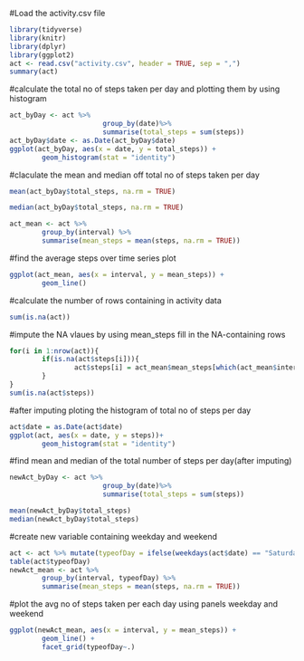 #Load the activity.csv file

```{r}
library(tidyverse)
library(knitr)
library(dplyr)
library(ggplot2)
act <- read.csv("activity.csv", header = TRUE, sep = ",")
summary(act)
```


#calculate the total no of steps taken per day and plotting them by using histogram

```{r}
act_byDay <- act %>% 
                       group_by(date)%>%
                       summarise(total_steps = sum(steps))
act_byDay$date <- as.Date(act_byDay$date)
ggplot(act_byDay, aes(x = date, y = total_steps)) +
        geom_histogram(stat = "identity")
```

#claculate the mean and median off total no of steps taken per day

```{r}
mean(act_byDay$total_steps, na.rm = TRUE)

median(act_byDay$total_steps, na.rm = TRUE)

act_mean <- act %>%
        group_by(interval) %>%
        summarise(mean_steps = mean(steps, na.rm = TRUE))
```


#find the average steps over time series plot



```{r}
ggplot(act_mean, aes(x = interval, y = mean_steps)) +
        geom_line()
```

#calculate the number of rows containing in activity data

```{r}
sum(is.na(act))
```


#impute the NA vlaues by using mean_steps fill in the NA-containing rows

```{r}
for(i in 1:nrow(act)){
        if(is.na(act$steps[i])){
                act$steps[i] = act_mean$mean_steps[which(act_mean$interval == act$interval[i])]
        }
}
sum(is.na(act$steps))
```


#after imputing ploting the histogram of total no of steps per day

```{r}
act$date = as.Date(act$date)
ggplot(act, aes(x = date, y = steps))+
        geom_histogram(stat = "identity")
```


#find mean and median of the total number of steps per day(after imputing)

```{r}
newAct_byDay <- act %>% 
                       group_by(date)%>%
                       summarise(total_steps = sum(steps))

mean(newAct_byDay$total_steps)
median(newAct_byDay$total_steps)
```


#create new variable containing weekday and weekend

```{r}
act <- act %>% mutate(typeofDay = ifelse(weekdays(act$date) == "Saturday" | weekdays(act$date) == "Sunday", "weekend", "weekday"))
table(act$typeofDay)
newAct_mean <- act %>%
        group_by(interval, typeofDay) %>%
        summarise(mean_steps = mean(steps, na.rm = TRUE))
```


#plot the avg no of steps taken per each day using panels weekday and weekend

```{r}
ggplot(newAct_mean, aes(x = interval, y = mean_steps)) +
        geom_line() +
        facet_grid(typeofDay~.)
```


